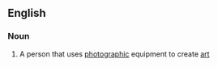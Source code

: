 ==English==

===Noun===
{{en-noun|head=[[photo]] [[artist]]}}

# {{label|en|photography|arts}} A person that uses [[photographic]] equipment to create [[art]]